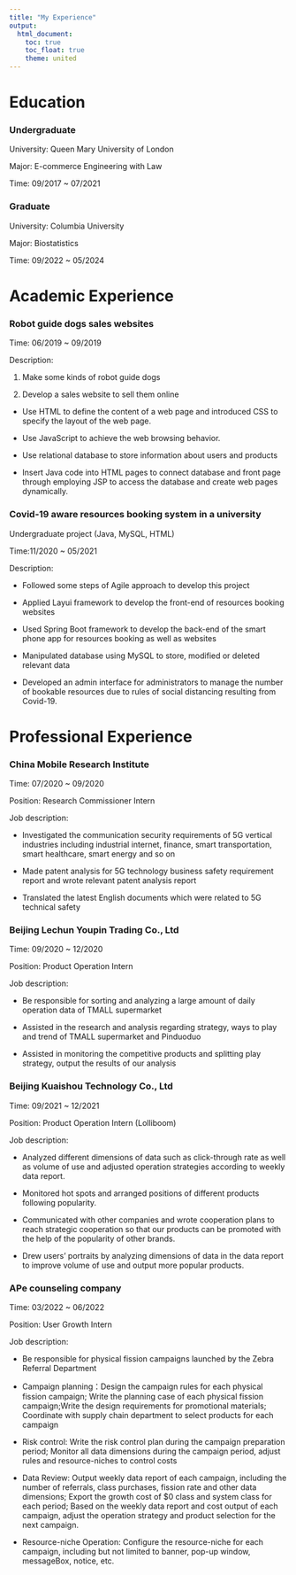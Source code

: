 ```yaml
---
title: "My Experience"
output: 
  html_document:
    toc: true
    toc_float: true
    theme: united
---
```


# Education 

### Undergraduate

University: Queen Mary University of London

Major: E-commerce Engineering with Law 

Time: 09/2017 ~ 07/2021

### Graduate

University: Columbia University

Major: Biostatistics

Time: 09/2022 ~ 05/2024

# Academic Experience

### Robot guide dogs sales websites

Time: 06/2019 ~ 09/2019

Description:

1. Make some kinds of robot guide dogs 

2. Develop a sales website to sell them online

*  Use HTML to define the content of a web page and introduced CSS to specify the layout of the web page.

* Use JavaScript to achieve the web browsing behavior. 

* Use relational database to store information about users and products

* Insert Java code into HTML pages to connect database and front page through employing JSP to access the database and create web pages dynamically.

### Covid-19 aware resources booking system in a university

Undergraduate project (Java, MySQL, HTML)

Time:11/2020 ~ 05/2021

Description:

* Followed some steps of Agile approach to develop this project

* Applied Layui framework to develop the front-end of resources booking websites 

* Used Spring Boot framework to develop the back-end of the smart phone app for resources booking as well as websites

* Manipulated database using MySQL to store, modified or deleted relevant data

* Developed an admin interface for administrators to manage the number of bookable resources due to rules of social distancing resulting from Covid-19.
	 
# Professional Experience

### China Mobile Research Institute 

Time: 07/2020 ~ 09/2020

Position: Research Commissioner Intern

Job description:

* Investigated the communication security requirements of 5G vertical industries including industrial internet, finance, smart transportation, smart healthcare, smart energy and so on

* Made patent analysis for 5G technology business safety requirement report and wrote relevant patent analysis report

* Translated the latest English documents which were related to 5G technical safety

### Beijing Lechun Youpin Trading Co., Ltd   

Time: 09/2020 ~ 12/2020

Position: Product Operation Intern

Job description:

* Be responsible for sorting and analyzing a large amount of daily operation data of TMALL supermarket

* Assisted in the research and analysis regarding strategy, ways to play and trend of TMALL supermarket and Pinduoduo

* Assisted in monitoring the competitive products and splitting play strategy, output the results of our analysis

### Beijing Kuaishou Technology Co., Ltd

Time: 09/2021 ~ 12/2021

Position: Product Operation Intern (Lolliboom)

Job description:

* Analyzed different dimensions of data such as click-through rate as well as volume of use and adjusted operation strategies according to weekly data report.

* Monitored hot spots and arranged positions of different products following popularity.

* Communicated with other companies and wrote cooperation plans to reach strategic cooperation so that our products can be promoted with the help of the popularity of other brands.

* Drew users’ portraits by analyzing dimensions of data in the data report to improve volume of use and output more popular products.

### APe counseling company 

Time: 03/2022 ~ 06/2022

Position: User Growth Intern

Job description:

* Be responsible for physical fission campaigns launched by the Zebra Referral Department

* Campaign planning：Design the campaign rules for each physical fission campaign; Write the planning case of each physical fission campaign;Write the design requirements for promotional materials; Coordinate with supply chain department to select products for each campaign

* Risk control: Write the risk control plan during the campaign preparation period; Monitor all data dimensions during the campaign period, adjust rules and resource-niches to control costs

* Data Review: Output weekly data report of each campaign, including the number of referrals, class purchases, fission rate and other data dimensions; Export the growth cost of $0 class and system class for each period; Based on the weekly data report and cost output of each campaign, adjust the operation strategy and product selection for the next campaign.

* Resource-niche Operation: Configure the resource-niche for each campaign, including but not limited to banner, pop-up window, messageBox, notice, etc.


